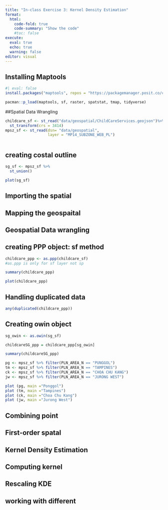```yaml
---
title: "In-class Exercise 3: Kernel Density Estimation"
format: 
  html:
    code-fold: true
    code-summary: "Show the code"
    #toc: false
execute: 
  eval: true
  echo: true
  warning: false
editor: visual
---
```


## Installing Maptools

```r
#| eval: false
install.packages("maptools", repos = "https://packagemanager.posit.co/cran/2023-10-13")
```

```r
pacman::p_load(maptools, sf, raster, spatstat, tmap, tidyverse)
```

##Spatial Data Wrangling

```r
childcare_sf <- st_read("data/geospatial/ChildCareServices.geojson")%>%
  st_transform(crs = 3414)
mpsz_sf <- st_read(dsn= "data/geospatial",
                   layer = "MP14_SUBZONE_WEB_PL")
```

```r
```

## creating costal outline

```r
sg_sf <- mpsz_sf %>%
  st_union()
```

```r
plot(sg_sf)
```

## Importing the spatial

## Mapping the geospaital

## Geospatial Data wrangling

## creating PPP object: sf method

```r
childcare_ppp <- as.ppp(childcare_sf)
#as.ppp is only for sf layer not sp
```

```r
summary(childcare_ppp)
```

```r
plot(childcare_ppp)
```

## Handling duplicated data

```r
any(duplicated(childcare_ppp))
```

## Creating owin object

```r
sg_owin <- as.owin(sg_sf)
```

```r
childcareSG_ppp = childcare_ppp[sg_owin]
```

```r
summary(childcareSG_ppp)

```

```r
pg <- mpsz_sf %>% filter(PLN_AREA_N == "PUNGGOL")
tm <- mpsz_sf %>% filter(PLN_AREA_N == "TAMPINES")
ck <- mpsz_sf %>% filter(PLN_AREA_N == "CHOA CHU KANG")
jw <- mpsz_sf %>% filter(PLN_AREA_N == "JURONG WEST")
```

```r
plot (pg, main ="Ponggol")
plot (tm, main ="Tampines")
plot (ck, main ="Choa Chu Kang")
plot (jw, main ="Jurong West")
```

## Combining point

## First-order spatal

## Kernel Density Estimation

## Computing kernel

## Rescaling KDE

## working with different
